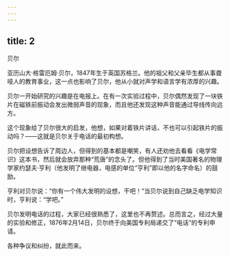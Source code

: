 ```yaml
---
---
---
```

title: 2
---



贝尔



亚历山大·格雷厄姆·贝尔，1847年生于英国苏格兰。他的祖父和父亲毕生都从事聋哑人的教育事业，这一点也影响了贝尔，他从小就对声学和语言学有浓厚的兴趣。

贝尔一开始研究的兴趣是在电报上。在有一次实验过程中，贝尔偶然发现了一块铁片在磁铁前振动会发出微弱声音的现象，而且他还发现这种声音能通过导线传向远方。

这个现象给了贝尔很大的启发，他想，如果对着铁片讲话，不也可以引起铁片的振动吗？——这就是贝尔关于电话的最初构想。

贝尔把设想告诉了周边人，但得到的基本都是嘲笑，有人还劝他去看看《电学常识》这本书，然后就会放弃那种“荒唐”的念头了。但他得到了当时美国著名的物理学家约瑟夫·亨利（他发明了继电器，电感的单位“亨利”即以他的名字命名）的鼓励。

亨利对贝尔说：“你有一个伟大发明的设想，干吧！”当贝尔说到自己缺乏电学知识时，亨利说：“学吧。”

贝尔发明电话的过程，大家已经很熟悉了，这里也不再赘述。总而言之，经过大量的实验和修正，1876年2月14日，贝尔终于向美国专利局递交了“电话”的专利申请。

各种争议和纠纷，就此而来。